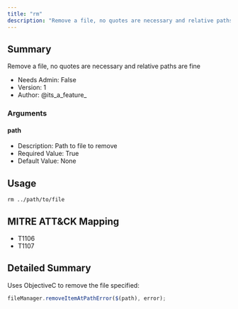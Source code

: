 ```yaml
---
title: "rm"
description: "Remove a file, no quotes are necessary and relative paths are fine"
---
```


## Summary

Remove a file, no quotes are necessary and relative paths are fine 
- Needs Admin: False  
- Version: 1  
- Author: @its_a_feature_  

### Arguments

#### path

- Description: Path to file to remove  
- Required Value: True  
- Default Value: None  

## Usage

```
rm ../path/to/file
```

## MITRE ATT&CK Mapping

- T1106  
- T1107  
## Detailed Summary
Uses ObjectiveC to remove the file specified:
```javascript
fileManager.removeItemAtPathError($(path), error);
```
